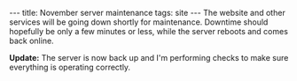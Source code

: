 ---
title: November server maintenance
tags: site
---
The website and other services will be going down shortly for maintenance. Downtime should hopefully be only a few minutes or less, while the server reboots and comes back online.

'''Update:''' The server is now back up and I'm performing checks to make sure everything is operating correctly.
